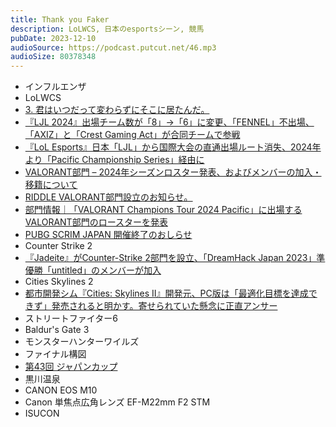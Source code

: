 ```yaml
---
title: Thank you Faker
description: LoLWCS, 日本のesportsシーン, 競馬
pubDate: 2023-12-10
audioSource: https://podcast.putcut.net/46.mp3
audioSize: 80378348
---
```


- インフルエンザ
- LoLWCS
- [3. 君はいつだって変わらずにそこに居たんだ。](https://www.gamingworth.net/3/)
- [『LJL 2024』出場チーム数が「8」→「6」に変更、「FENNEL」不出場、「AXIZ」と「Crest Gaming Act」が合同チームで参戦](https://www.negitaku.org/news/n-26152)
- [『LoL Esports』日本「LJL」から国際大会の直通出場ルート消失、2024年より「Pacific Championship Series」経由に](https://www.negitaku.org/news/n-26138)
- [VALORANT部門 – 2024年シーズンロスター発表、およびメンバーの加入・移籍について](https://zetadivision.com/news/2023/11/01/17721)
- [RIDDLE VALORANT部門設立のお知らせ。](https://riddle.info/news/NEWS_31)
- [部門情報｜「VALORANT Champions Tour 2024 Pacific」に出場するVALORANT部門のロースターを発表](https://team-detonation.net/news/43048)
- [PUBG SCRIM JAPAN 開催終了のおしらせ](https://twitter.com/PUBGSCRIMJAPAN/status/1707329504635736503)
- Counter Strike 2
- [『Jadeite』がCounter-Strike 2部門を設立、「DreamHack Japan 2023」準優勝「untitled」のメンバーが加入](https://www.negitaku.org/news/n-26146)
- Cities Skylines 2
- [都市開発シム『Cities: Skylines II』開発元、PC版は「最適化目標を達成できず」発売されると明かす。寄せられていた懸念に正直アンサー](https://automaton-media.com/articles/newsjp/20231017-268474/)
- ストリートファイター6
- Baldur's Gate 3
- モンスターハンターワイルズ
- ファイナル構図
- [第43回 ジャパンカップ](https://jra.jp/datafile/seiseki/g1/jc/result/jc2023.html)
- 黒川温泉
- CANON EOS M10
- Canon 単焦点広角レンズ EF-M22mm F2 STM
- ISUCON
